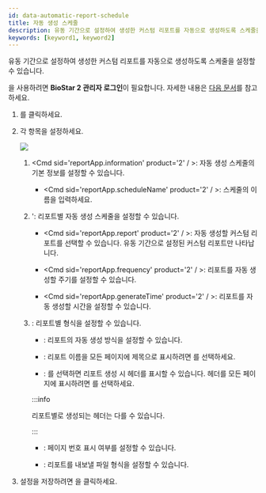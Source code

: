 ```yaml
---
id: data-automatic-report-schedule
title: 자동 생성 스케줄
description: 유동 기간으로 설정하여 생성한 커스텀 리포트를 자동으로 생성하도록 스케줄을 설정할 수 있습니다.
keywords: [keyword1, keyword2]
---
```


유동 기간으로 설정하여 생성한 커스텀 리포트를 자동으로 생성하도록 스케줄을 설정할 수 있습니다.

<Cmd sid='reportApp.mainMenu.schedule' product='2' />을 사용하려면 **BioStar 2 관리자 로그인**이 필요합니다. 자세한 내용은 [다음 문서](#)를 참고하세요.

1. <Cmd sid='ReportApp.AddSchedule' product='2' />를 클릭하세요.

1. 각 항목을 설정하세요.

    <Image src='/img/' />

    <Calloutlists>

    1. <Cmd sid='reportApp.information' product='2' / >: 자동 생성 스케줄의 기본 정보를 설정할 수 있습니다.

        * <Cmd sid='reportApp.scheduleName' product='2' / >: 스케줄의 이름을 입력하세요.

    1. <Cmd sid='reportApp.reportAndSchedule' product='2' />': 리포트별 자동 생성 스케줄을 설정할 수 있습니다.

        * <Cmd sid='reportApp.report' product='2' / >: 자동 생성할 커스텀 리포트를 선택할 수 있습니다. 유동 기간으로 설정된 커스텀 리포트만 나타납니다.

        * <Cmd sid='reportApp.frequency' product='2' / >: 리포트를 자동 생성할 주기를 설정할 수 있습니다.

        * <Cmd sid='reportApp.generateTime' product='2' / >: 리포트를 자동 생성할 시간을 설정할 수 있습니다.

    1. <Cmd sid='reportApp.reportFormat' product='2' />: 리포트별 형식을 설정할 수 있습니다.

        * <Cmd sid='reportApp.outputType' product='2' />: 리포트의 자동 생성 방식을 설정할 수 있습니다.

        * <Cmd sid='reportApp.reportTitle' product='2' />: 리포트 이름을 모든 페이지에 제목으로 표시하려면 <Cmd sid='reportApp.showTitle' product='2' />를 선택하세요.

        * <Cmd sid='reportApp.header' product='2' />: <Cmd sid='reportApp.showHeader' product='2' />를 선택하면 리포트 생성 시 헤더를 표시할 수 있습니다. 헤더를 모든 페이지에 표시하려면 <Cmd sid='reportApp.onEveryPage' product='2' />를 선택하세요.

        :::info

        리포트별로 생성되는 헤더는 다를 수 있습니다.

        :::

        * <Cmd sid='reportApp.footer' product='2' />: 페이지 번호 표시 여부를 설정할 수 있습니다.

        * <Cmd sid='reportApp.fileFormat' product='2' />: 리포트를 내보낼 파일 형식을 설정할 수 있습니다.

    </Calloutlists>

1. 설정을 저장하려면 <Cmd sid='REPORTAPP.APPLY' product='2' />을 클릭하세요.